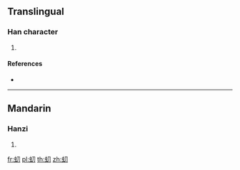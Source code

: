 {{character info/new}}
==Translingual==

===Han character===
{{Han char|rn=142|rad=虫|as=02|sn=8|four=57120|canj=LISH}}

# {{defn|Han|sort=虫02}}

====References====
* {{Han ref|kx=1076.220|dkj=32808|hdz=42833.110|uh=866D|ud=34413|bh=CDC9|bd=52681}}

----

==Mandarin==

===Hanzi===
{{cmn-hanzi|pin=[[diāo]] ([[diao1]])|wg=tiao<sup>1</sup>}}

# {{defn|lang=cmn|sort=虫02}}

[[fr:虭]]
[[pl:虭]]
[[th:虭]]
[[zh:虭]]